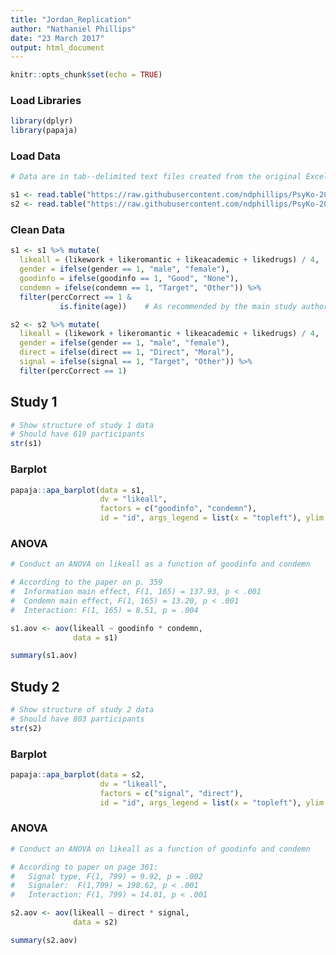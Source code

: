 ```yaml
---
title: "Jordan_Replication"
author: "Nathaniel Phillips"
date: "23 March 2017"
output: html_document
---
```


```r
knitr::opts_chunk$set(echo = TRUE)
```

### Load Libraries

```r
library(dplyr)
library(papaja)
```


### Load Data

```r
# Data are in tab--delimited text files created from the original Excel File on OSF at:  https://osf.io/pszjz/

s1 <- read.table("https://raw.githubusercontent.com/ndphillips/PsyKo-2017/master/data/jordan_s1.txt", sep = "\t", header = TRUE, stringsAsFactors = FALSE)
s2 <- read.table("https://raw.githubusercontent.com/ndphillips/PsyKo-2017/master/data/jordan_s2.txt", sep = "\t", header = TRUE, stringsAsFactors = FALSE)
```

### Clean Data

```r
s1 <- s1 %>% mutate(
  likeall = (likework + likeromantic + likeacademic + likedrugs) / 4,
  gender = ifelse(gender == 1, "male", "female"),
  goodinfo = ifelse(goodinfo == 1, "Good", "None"),
  condemn = ifelse(condemn == 1, "Target", "Other")) %>%
  filter(percCorrect == 1 & 
           is.finite(age))    # As recommended by the main study author in an email

s2 <- s2 %>% mutate(
  likeall = (likework + likeromantic + likeacademic + likedrugs) / 4,
  gender = ifelse(gender == 1, "male", "female"),
  direct = ifelse(direct == 1, "Direct", "Moral"),
  signal = ifelse(signal == 1, "Target", "Other")) %>%
  filter(percCorrect == 1)
```

## Study 1

```r
# Show structure of study 1 data
# Should have 619 participants
str(s1)
```

### Barplot

```r
papaja::apa_barplot(data = s1, 
                    dv = "likeall", 
                    factors = c("goodinfo", "condemn"), 
                    id = "id", args_legend = list(x = "topleft"), ylim = c(1, 7))
```


### ANOVA

```r
# Conduct an ANOVA on likeall as a function of goodinfo and condemn

# According to the paper on p. 359
#  Information main effect, F(1, 165) = 137.93, p < .001
#  Condemn main effect, F(1, 165) = 13.20, p < .001
#  Interaction: F(1, 165) = 8.51, p = .004

s1.aov <- aov(likeall ~ goodinfo * condemn, 
              data = s1)

summary(s1.aov)
```

## Study 2

```r
# Show structure of study 2 data
# Should have 803 participants
str(s2)
```

### Barplot

```r
papaja::apa_barplot(data = s2, 
                    dv = "likeall", 
                    factors = c("signal", "direct"), 
                    id = "id", args_legend = list(x = "topleft"), ylim = c(1, 7))
```

### ANOVA

```r
# Conduct an ANOVA on likeall as a function of goodinfo and condemn

# According to paper on page 361:
#   Signal type, F(1, 799) = 9.92, p = .002
#   Signaler:  F(1,799) = 198.62, p < .001
#   Interaction: F(1, 799) = 14.01, p < .001

s2.aov <- aov(likeall ~ direct * signal, 
              data = s2)

summary(s2.aov)
```


